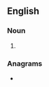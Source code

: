 ==English==

===Noun===
{{head|en|noun form}}

# {{plural of|avenger|lang=en}}

===Anagrams===
* {{anagrams|en|a=aeegnrsv|engraves|nerve gas|vernages}}